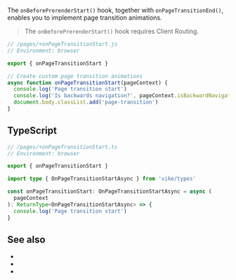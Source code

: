 
The `onBeforePrerenderStart()` hook, together with <Link href="/onPageTransitionEnd">`onPageTransitionEnd()`</Link>, enables you to implement page transition animations.

> The `onBeforePrerenderStart()` hook requires <Link href="/client-routing">Client Routing</Link>.

```js
// /pages/+onPageTransitionStart.js
// Environment: browser

export { onPageTransitionStart }

// Create custom page transition animations
async function onPageTransitionStart(pageContext) {
  console.log('Page transition start')
  console.log('Is backwards navigation?', pageContext.isBackwardNavigation)
  document.body.classList.add('page-transition')
}
```

## TypeScript

```ts
// /pages/+onPageTransitionStart.ts
// Environment: browser

export { onPageTransitionStart }

import type { OnPageTransitionStartAsync } from 'vike/types'

const onPageTransitionStart: OnPageTransitionStartAsync = async (
  pageContext
): ReturnType<OnPageTransitionStartAsync> => {
  console.log('Page transition start')
}
```

<HookTypeScriptHints hookTypeName="OnPageTransitionStartAsync" />

## See also

 - <Link href="/clientRouting" />
 - <Link href="/onHydrationEnd" />
 - <Link href="/onPageTransitionEnd" />
